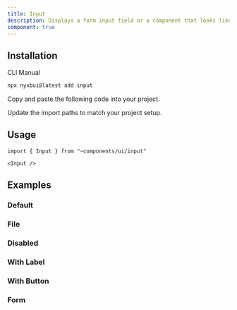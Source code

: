 ```yaml
---
title: Input
description: Displays a form input field or a component that looks like an input field.
component: true
---
```


<ComponentPreview
   name="input-demo"
   className="[&_input]:max-w-xs"
   description="A form input component."
   styleSwitch={true}
   dots={false}
   button="copy"
/>

## Installation

<Tabs defaultValue="cli">

<TabsList>
  <TabsTrigger value="cli">CLI</TabsTrigger>
  <TabsTrigger value="manual">Manual</TabsTrigger>
</TabsList>
<TabsContent value="cli">

```bash
npx nyxbui@latest add input
```

</TabsContent>

<TabsContent value="manual">

<Steps>

<Step>Copy and paste the following code into your project.</Step>

<ComponentSource name="input" />

<Step>Update the import paths to match your project setup.</Step>

</Steps>

</TabsContent>

</Tabs>

## Usage

```tsx
import { Input } from "~components/ui/input"
```

```tsx
<Input />
```

## Examples

### Default

<ComponentPreview
   name="input-demo"
   className="[&_input]:max-w-xs"
   description="A form input component."
   styleSwitch={true}
   dots={false}
   button="copy"
/>

### File

<ComponentPreview
   name="input-file"
   className="[&_input]:max-w-xs"
   description="A file input component."
   styleSwitch={true}
   dots={false}
   button="copy"
/>

### Disabled

<ComponentPreview
   name="input-disabled"
   className="[&_input]:max-w-xs"
   description="A disabled input component."
   styleSwitch={true}
   dots={false}
   button="copy"
/>

### With Label

<ComponentPreview
   name="input-with-label"
   className="[&_input]:max-w-xs"
   description="An input component with a label."
   styleSwitch={true}
   dots={false}
   button="copy"
/>

### With Button

<ComponentPreview
   name="input-with-button"
   className="[&_input]:max-w-xs"
   description="An input component with a button."
   styleSwitch={true}
   dots={false}
   button="copy"
/>

### Form

<ComponentPreview 
   name="input-form"
   styleSwitch={true}
   dots={false}
   button="copy"
 />
